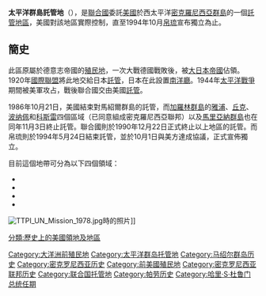 {{noteTA
|G1=地名
|1=zh-cn:马朱罗; zh-tw:馬久羅; zh-hk:馬久羅;
}}
{{Expand|time=2018-06-16T11:29:32+00:00}}
{{Unreferenced |time=2008-09-03T07:12:48+00:00 }}
{{Infobox Former Country
|native_name            = Trust Territory of the Pacific Islands
|conventional_long_name = 太平洋群島託管地
|common_name            = 密克羅尼西亞
|
|continent              = 大洋洲
|region                 = 密克羅尼西亞
|country                = 
|era                    = 冷戰
|status                 = {{Flag|UN}}託管地
|status_text            = 
|empire                 = 
|government_type        = 
|year_start             = 1947年
|year_end               = 1994年
|year_exile_start       = 
|year_exile_end         = 
|event_start            = 展開託管
|date_start             = 7月18日
|event_end              = 帛琉獨立
|date_end               = 10月1日
|event1                 = 
|date_event1            = 
|event2                 = 
|date_event2            = 
|event3                 = 
|date_event3            = 
|event4                 = 
|date_event4            = 
|event_pre              = 
|date_pre               = 
|event_post             = 
|date_post              = 
|p1                     = 南洋廳
|flag_p1                = Flag of Japan (1870–1999).svg
|image_p1               = 
|p2                     =南洋群岛 
|flag_p2                =Flag_of_the_South_Pacific_Mandate.svg 
|p3                     = 
|flag_p3                = 
|p4                     = 
|flag_p4                = 
|p5                     = 
|flag_p5                = 
|s1                     = 馬紹爾群島
|flag_s1                = Flag of the Marshall Islands.svg
|image_s1               = 
|s2                     = 密克羅尼西亞聯邦
|flag_s2                =Flag_of_Federated_States_of_Micronesia.svg
|s3                     = 北馬里亞納群島
|flag_s3                = Flag of the Northern Mariana Islands.svg
|s4                     = 帛琉
|flag_s4                = Flag of Palau.svg
|s5                     = 
|flag_s5                = 
|image_flag             = Flag of the Trust Territory of the Pacific Islands.svg
|flag                   = 
|flag_type              = 
|image_coat             = Trust Territory of the Pacific Islands seal.svg
|symbol                 = 
|symbol_type            = 
|image_map              = TTPI-locatormap.png 
|image_map_caption      = 
|image_map2             = 
|image_map2_caption     = 
|capital                = [[塞班島|塞班島]]
|capital_exile          = 
|national_motto         = 
|national_anthem        = 
|common_languages       = [[英語|英語]]
|religion               = 
|currency               = [[美元|美元]]
|leader1                = 
|leader2                = 
|leader3                = 
|leader4                = 
|year_leader1           = 1993年-1994年
|year_leader2           = 
|year_leader3           = 
|year_leader4           = 
|title_leader           = 最高長官（由[[美國總統|美國總統]]代表）
|representative1        = 
|representative2        = 
|representative3        = 
|representative4        = 
|year_representative1   = 
|year_representative2   = 
|year_representative3   = 
|year_representative4   = 
|title_representative   = 
|legislature            = 
|house1                 = 
|type_house1            =
|house2                 = 
|type_house2            = 
|stat_year1             = 1980年
|stat_area1             = 1779
|population             = 132,929人
|density                = 
|footnotes              = 
|today                  = {{flag|Palau}}<br />{{flag|Marshall Islands}}<br />{{flag|Micronesia}}<br />{{flag|Northern Mariana Islands}}
}}

'''太平洋群島託管地'''（{{lang-en|Trust Territory of the Pacific Islands，缩写为TTPI}}），是[[聯合國|聯合國]]委託[[美國|美國]]於西太平洋[[密克羅尼西亞群島|密克羅尼西亞群島]]的一個[[聯合國託管領土|託管地區]]，美國對該地區實際控制，直至1994年10月[[帛琉|帛琉]]宣布獨立為止。

== 簡史 ==
此區原屬於德意志帝國的[[德屬新幾內亞|殖民地]]，一次大戰德國戰敗後，被[[大日本帝國|大日本帝國]]佔領。1920年[[國際聯盟|國際聯盟]]將此地交給日本[[國際聯盟託管地|託管]]，日本在此設置[[南洋廳|南洋廳]]。1944年[[太平洋戰爭|太平洋戰爭]]期間被美軍攻占，戰後聯合國交由美國[[联合国托管领土|託管]]。

1986年10月21日，美國結束對馬紹爾群島的託管，而[[加羅林群島|加羅林群島]]的[[雅浦|雅浦]]、[[丘克|丘克]]、[[波纳佩|波纳佩]]和[[科斯雷|科斯雷]]四個區域（已同意組成密克羅尼西亞聯邦）以及[[馬里亞納群島|馬里亞納群島]]也在同年11月3日終止託管。聯合國則於1990年12月22日正式終止以上地區的託管。而帛琉則於1994年5月24日結束託管，並於10月1日與美方達成協議，正式宣佈獨立。

目前這個地帶可分為以下四個領域：
* {{flag|馬紹爾群島}}
* {{flag|密克羅尼西亞聯邦}}
* {{flag|北馬里亞納群島}}
* {{flag|帛琉}}

[[File:TTPI_UN_Mission_1978.jpg|thumb]]時的照片]]

[[分類:歷史上的美國領地及地區|分類:歷史上的美國領地及地區]]
[[Category:大洋洲前殖民地|Category:大洋洲前殖民地]]
[[Category:太平洋群岛托管地|Category:太平洋群岛托管地]]
[[Category:马绍尔群岛历史|Category:马绍尔群岛历史]]
[[Category:密克罗尼西亚历史|Category:密克罗尼西亚历史]]
[[Category:前美國殖民地|Category:前美國殖民地]]
[[Category:密克罗尼西亚联邦历史|Category:密克罗尼西亚联邦历史]]
[[Category:联合国托管地|Category:联合国托管地]]
[[Category:帕劳历史|Category:帕劳历史]]
[[Category:哈里·S·杜鲁门总统任期|Category:哈里·S·杜鲁门总统任期]]